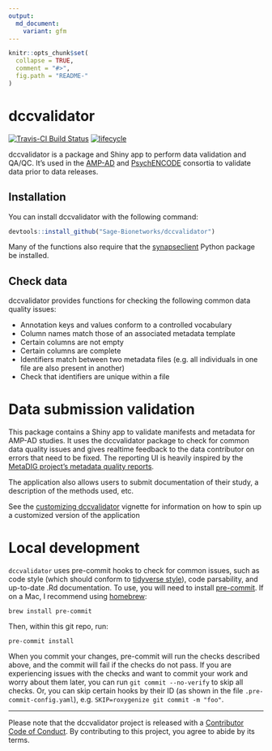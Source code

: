 ```yaml
---
output:
  md_document:
    variant: gfm
---
```


<!-- README.md is generated from README.Rmd. Please edit that file -->

```r
knitr::opts_chunk$set(
  collapse = TRUE,
  comment = "#>",
  fig.path = "README-"
)
```

# dccvalidator

[![Travis-CI Build Status](https://travis-ci.org/Sage-Bionetworks/dccvalidator.svg?branch=master)](https://travis-ci.org/Sage-Bionetworks/dccvalidator)
[![lifecycle](https://img.shields.io/badge/lifecycle-experimental-orange.svg)](https://www.tidyverse.org/lifecycle/#experimental)

dccvalidator is a package and Shiny app to perform data validation and QA/QC.
It's used in the [AMP-AD](https://ampadportal.org/) and
[PsychENCODE](http://www.psychencode.org) consortia to validate data prior to
data releases.

## Installation

You can install dccvalidator with the following command:

```r
devtools::install_github("Sage-Bionetworks/dccvalidator")
```

Many of the functions also require that the
[synapseclient](https://pypi.org/project/synapseclient/) Python package be
installed.

## Check data

dccvalidator provides functions for checking the following common data quality
issues:

- Annotation keys and values conform to a controlled vocabulary
- Column names match those of an associated metadata template
- Certain columns are not empty
- Certain columns are complete
- Identifiers match between two metadata files (e.g. all individuals in one file
  are also present in another)
- Check that identifiers are unique within a file

# Data submission validation

This package contains a Shiny app to validate manifests and metadata for AMP-AD
studies. It uses the dccvalidator package to check for common data quality
issues and gives realtime feedback to the data contributor on errors that need
to be fixed. The reporting UI is heavily inspired by the 
[MetaDIG project's metadata quality reports](https://knb.ecoinformatics.org/quality/s=knb.suite.1/doi%3A10.5063%2FF12V2D1V).

The application also allows users to submit documentation of their study, a
description of the methods used, etc.

See the [customizing dccvalidator](https://sage-bionetworks.github.io/dccvalidator/articles/customizing-dccvalidator.html)
vignette for information on how to spin up a customized version of the
application

# Local development

`dccvalidator` uses pre-commit hooks to check for common issues, such as code
style (which should conform to [tidyverse style](https://style.tidyverse.org/)),
code parsability, and up-to-date .Rd documentation. To use, you will need to
install [pre-commit](https://pre-commit.com/#intro). If on a Mac, I recommend
using [homebrew](https://brew.sh/):

```
brew install pre-commit
```

Then, within this git repo, run:

```
pre-commit install
```

When you commit your changes, pre-commit will run the checks described above,
and the commit will fail if the checks do not pass. If you are experiencing
issues with the checks and want to commit your work and worry about them later,
you can run `git commit --no-verify` to skip all checks. Or, you can skip
certain hooks by their ID (as shown in the file `.pre-commit-config.yaml`), e.g.
`SKIP=roxygenize git commit -m "foo"`.

---

Please note that the dccvalidator project is released with a [Contributor Code
of Conduct](.github/CODE_OF_CONDUCT.md). By contributing to this project, you
agree to abide by its terms.
